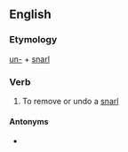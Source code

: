 ==English==

===Etymology===
[[un-]] + [[snarl]]

===Verb===
{{en-verb|unsnarls|unsnarling|unsnarled|unsnarled}}

# To remove or undo a [[snarl]]

====Antonyms====
* {{l|en|snarl}}